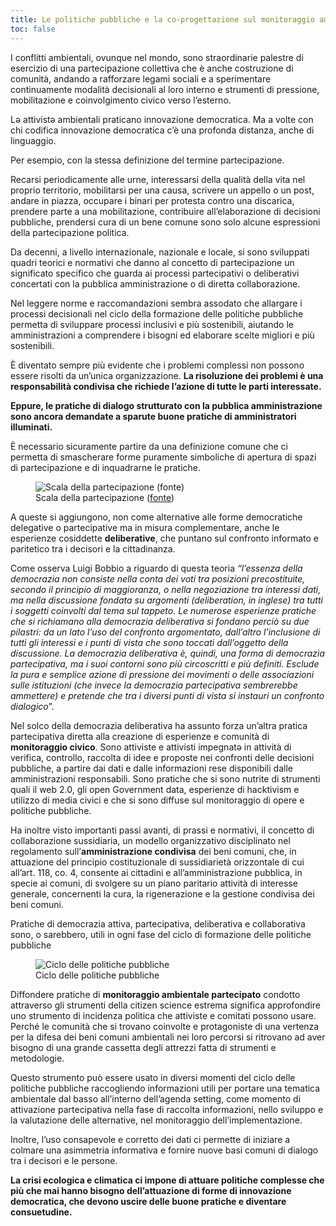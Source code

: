```yaml
---
title: Le politiche pubbliche e la co-progettazione sul monitoraggio ambientale e sul monitoraggio civico
toc: false
---
```


I conflitti ambientali, ovunque nel mondo, sono straordinarie palestre di esercizio di una partecipazione collettiva che è anche costruzione di comunità, andando a rafforzare legami sociali e a sperimentare continuamente modalità decisionali al loro interno e strumenti di pressione, mobilitazione e coinvolgimento civico verso l’esterno.

Lə attivistə ambientali praticano innovazione democratica. Ma a volte con chi codifica innovazione democratica c’è una profonda distanza, anche di linguaggio.

Per esempio, con la stessa definizione del termine partecipazione.

Recarsi periodicamente alle urne, interessarsi della qualità della vita nel proprio territorio, mobilitarsi per una causa, scrivere un appello o un post, andare in piazza, occupare i binari per protesta contro una discarica, prendere parte a una mobilitazione, contribuire all’elaborazione di decisioni pubbliche, prendersi cura di un bene comune sono solo alcune espressioni della partecipazione politica.

Da decenni, a livello internazionale, nazionale e locale, si sono sviluppati quadri teorici e normativi che danno al concetto di partecipazione un significato specifico che guarda ai processi partecipativi o deliberativi concertati con la pubblica amministrazione o di diretta collaborazione.

Nel leggere norme e raccomandazioni sembra assodato che allargare i processi decisionali nel ciclo della formazione delle politiche pubbliche permetta di sviluppare processi inclusivi e più sostenibili, aiutando le amministrazioni a comprendere i bisogni ed elaborare scelte migliori e più sostenibili.

È diventato sempre più evidente che i problemi complessi non possono essere risolti da un'unica organizzazione. **La risoluzione dei problemi è una responsabilità condivisa che richiede l'azione di tutte le parti interessate.**

**Eppure, le pratiche di dialogo strutturato con la pubblica amministrazione sono ancora demandate a sparute buone pratiche di amministratori illuminati.**

È necessario sicuramente partire da una definizione comune che ci permetta di smascherare forme puramente simboliche di apertura di spazi di partecipazione e di inquadrarne le pratiche.

![Scala della partecipazione ([fonte](https://www.pensierocritico.eu/partecipazione-online-e-offline.html))](../imgs/image1.png){#fig-scala_partecipazione fig-alt="Scala della partecipazione"}

A queste si aggiungono, non come alternative alle forme democratiche delegative o partecipative ma in misura complementare, anche le esperienze cosiddette **deliberative**, che puntano sul confronto informato e paritetico tra i decisori e la cittadinanza.

Come osserva Luigi Bobbio a riguardo di questa teoria *“l’essenza della democrazia non consiste nella conta dei voti tra posizioni precostituite, secondo il principio di maggioranza, o nella negoziazione tra interessi dati, ma nella discussione fondata su argomenti (deliberation, in inglese) tra tutti i soggetti coinvolti dal tema sul tappeto. Le numerose esperienze pratiche che si richiamano alla democrazia deliberativa si fondano perciò su due pilastri: da un lato l’uso del confronto argomentato, dall’altro l’inclusione di tutti gli interessi e i punti di vista che sono toccati dall’oggetto della discussione. La democrazia deliberativa è, quindi, una forma di democrazia partecipativa, ma i suoi contorni sono più circoscritti e più definiti. Esclude la pura e semplice azione di pressione dei movimenti o delle associazioni sulle istituzioni (che invece la democrazia partecipativa sembrerebbe ammettere) e pretende che tra i diversi punti di vista si instauri un confronto dialogico*”.

Nel solco della democrazia deliberativa ha assunto forza un’altra pratica partecipativa diretta alla creazione di esperienze e comunità di **monitoraggio civico**. Sono attiviste e attivisti impegnatə in attività di verifica, controllo, raccolta di idee e proposte nei confronti delle decisioni pubbliche, a partire dai dati e dalle informazioni rese disponibili dalle amministrazioni responsabili. Sono pratiche che si sono nutrite di strumenti quali il web 2.0, gli open Government data, esperienze di hacktivism e utilizzo di media civici e che si sono diffuse sul monitoraggio di opere e politiche pubbliche.

Ha inoltre visto importanti passi avanti, di prassi e normativi, il concetto di collaborazione sussidiaria, un modello organizzativo disciplinato nel regolamento sull’**amministrazione condivisa** dei beni comuni, che, in attuazione del principio costituzionale di sussidiarietà orizzontale di cui all’art. 118, co. 4, consente ai cittadini e all’amministrazione pubblica, in specie ai comuni, di svolgere su un piano paritario attività di interesse generale, concernenti la cura, la rigenerazione e la gestione condivisa dei beni comuni.

Pratiche di democrazia attiva, partecipativa, deliberativa e collaborativa sono, o sarebbero, utili in ogni fase del ciclo di formazione delle politiche pubbliche

![Ciclo delle politiche pubbliche](../imgs/image4.png){#fig-ciclopolitiche fig-alt="Ciclo delle politiche pubbliche"}

Diffondere pratiche di **monitoraggio ambientale partecipato** condotto attraverso gli strumenti della citizen science estrema significa approfondire uno strumento di incidenza politica che attiviste e comitati possono usare. Perché le comunità che si trovano coinvolte e protagoniste di una vertenza per la difesa dei beni comuni ambientali nei loro percorsi si ritrovano ad aver bisogno di una grande cassetta degli attrezzi fatta di strumenti e metodologie.

Questo strumento può essere usato in diversi momenti del ciclo delle politiche pubbliche raccogliendo informazioni utili per portare una tematica ambientale dal basso all’interno dell’agenda setting, come momento di attivazione partecipativa nella fase di raccolta informazioni, nello sviluppo e la valutazione delle alternative, nel monitoraggio dell’implementazione.

Inoltre, l’uso consapevole e corretto dei dati ci permette di iniziare a colmare una asimmetria informativa e fornire nuove basi comuni di dialogo tra i decisori e le persone.

**La crisi ecologica e climatica ci impone di attuare politiche complesse che più che mai hanno bisogno dell’attuazione di forme di innovazione democratica, che devono uscire delle buone pratiche e diventare consuetudine.**
